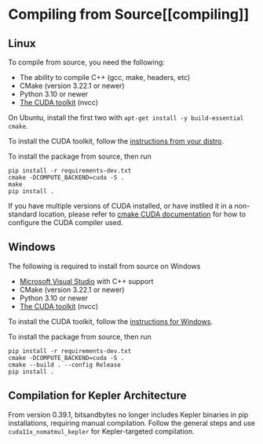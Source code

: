 # Compiling from Source[[compiling]]

## Linux

To compile from source, you need the following:

* The ability to compile C++ (gcc, make, headers, etc)
* CMake (version 3.22.1 or newer)
* Python 3.10 or newer
* [The CUDA toolkit](https://docs.nvidia.com/cuda/cuda-installation-guide-linux/index.html) (nvcc)

On Ubuntu, install the first two with `apt-get install -y build-essential cmake`.

To install the CUDA toolkit, follow the [instructions from your distro](https://docs.nvidia.com/cuda/cuda-installation-guide-linux/index.html).



To install the package from source, then run

```
pip install -r requirements-dev.txt
cmake -DCOMPUTE_BACKEND=cuda -S .
make
pip install .
```

If you have multiple versions of CUDA installed, or have instlled it in a non-standard location, please refer to [cmake CUDA documentation](https://cliutils.gitlab.io/modern-cmake/chapters/packages/CUDA.html) for how to configure the CUDA compiler used.

## Windows

The following is required to install from source on Windows

* [Microsoft Visual Studio](https://visualstudio.microsoft.com/downloads/) with C++ support
* CMake (version 3.22.1 or newer)
* Python 3.10 or newer
* [The CUDA toolkit](https://docs.nvidia.com/cuda/cuda-installation-guide-microsoft-windows/index.html) (nvcc)

To install the CUDA toolkit, follow the [instructions for Windows](https://docs.nvidia.com/cuda/cuda-installation-guide-microsoft-windows/index.html).

To install the package from source, then run
```
pip install -r requirements-dev.txt
cmake -DCOMPUTE_BACKEND=cuda -S .
cmake --build . --config Release
pip install .
```

## Compilation for Kepler Architecture

From version 0.39.1, bitsandbytes no longer includes Kepler binaries in pip installations, requiring manual compilation. Follow the general steps and use `cuda11x_nomatmul_kepler` for Kepler-targeted compilation.
